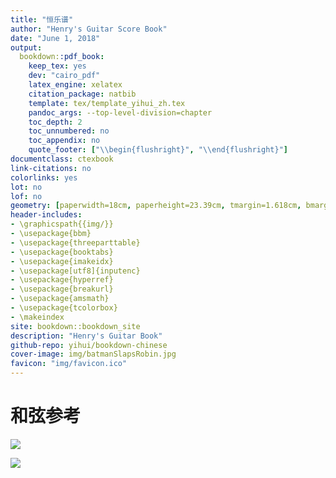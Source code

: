 ```yaml
---
title: "恒乐谱"
author: "Henry's Guitar Score Book"
date: "June 1, 2018"
output:
  bookdown::pdf_book:
    keep_tex: yes
    dev: "cairo_pdf"
    latex_engine: xelatex
    citation_package: natbib
    template: tex/template_yihui_zh.tex
    pandoc_args: --top-level-division=chapter
    toc_depth: 2
    toc_unnumbered: no
    toc_appendix: no
    quote_footer: ["\\begin{flushright}", "\\end{flushright}"]
documentclass: ctexbook
link-citations: no
colorlinks: yes
lot: no
lof: no
geometry: [paperwidth=18cm, paperheight=23.39cm, tmargin=1.618cm, bmargin=1.618cm, lmargin=1.024cm, rmargin=1.024cm]
header-includes:
- \graphicspath{{img/}}
- \usepackage{bbm}
- \usepackage{threeparttable}
- \usepackage{booktabs}
- \usepackage{imakeidx}
- \usepackage[utf8]{inputenc}
- \usepackage{hyperref}
- \usepackage{breakurl}
- \usepackage{amsmath}
- \usepackage{tcolorbox}
- \makeindex
site: bookdown::bookdown_site
description: "Henry's Guitar Book"
github-repo: yihui/bookdown-chinese
cover-image: img/batmanSlapsRobin.jpg
favicon: "img/favicon.ico"
---
```



# 和弦参考

\newpage

![](img/chord.jpg)

\newpage

![](img/guitar-chord-chart.png)


